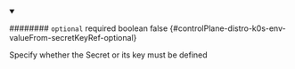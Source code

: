 
<details className="config-field" data-expandable="false" open>
<summary>

######## `optional` <span className="config-field-required" data-required="false">required</span> <span className="config-field-type">boolean</span> <span className="config-field-default">false</span> <span className="config-field-enum"></span> {#controlPlane-distro-k0s-env-valueFrom-secretKeyRef-optional}

Specify whether the Secret or its key must be defined

</summary>



</details>
